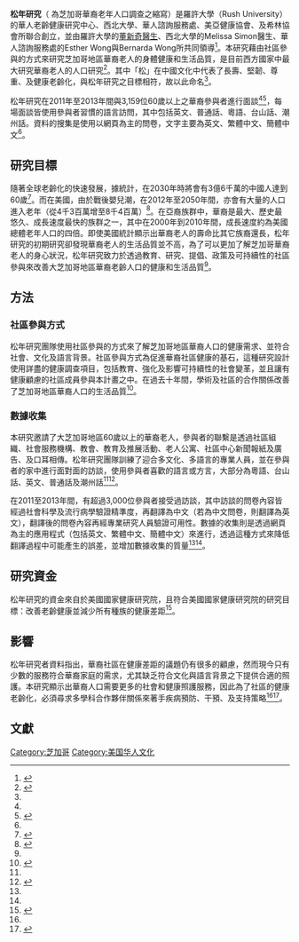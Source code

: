 {{advert|time=2017-03-15T04:17:07+00:00}}
{{Infobox organization
| name          = 松年研究
| native_name   = 
| image         = Pinestudylogo.png
| image_size    = 
| alt           = 
| caption       = 
| map           = 
| map_size      = 
| map_alt       = 
| map_caption   = 
| map2          = 
| map2_size     = 
| map2_alt      = 
| map2_caption  = 
| abbreviation  = 
| motto         = 改善華裔家庭的健康
| predecessor   = 
| merged        = 
| successor     = 
| formation     =  
| founder       = 
| extinction    =  
| merger        = 
| type          = 
| tax_id        =  
| registration_id =  
| status        = 
| purpose       = 
| headquarters  = 
| location      = [[芝加哥都會區|大芝加哥地區]]
| coords        =  
| region        = 
| services      = 
| products      = 
| methods       = [[Community-based_participatory_research|Community-based participatory research]]
| fields        = 
| membership    = 
| language      = 英文、普通話、粵語、台山話、潮州話
| owner         =  
| sec_gen       = 
| leader_title  = 
| leader_name   = 
| leader_title2 = 
| leader_name2  = 
| leader_title3 = 
| leader_name3  = 
| leader_title4 = 
| leader_name4  = 
| board_of_directors = 
| key_people    = 
| main_organ    = 華人老齡健康研究院、羅許老齡健康中心、羅許大學醫學中心
| parent_organization = 
| subsidiaries  = 
| secessions    = 
| affiliations  = [[西北大學|西北大學]]
華人諮詢服務處
希林協會
| budget        = 美國國家衛生研究院資助
| revenue       = 
| disbursements = 
| expenses      = 
| endowment     = 
| staff         = 
| volunteers    = 
| slogan        =
| mission       = 
| website       =  <!-- {{http://chinesehealthyaging.org/pinestudy.html}} -->
| remarks       = 
| formerly      = 
| footnotes     = 

}}

'''松年研究'''（{{lang-en|The PINE Study}} 為芝加哥華裔老年人口調查之縮寫）是羅許大學（Rush University）的華人老齡健康研究中心、西北大學、華人諮詢服務處、美亞健康協會、及希林協會所聯合創立，並由羅許大學的[[董新奇|董新奇醫生]]、西北大學的Melissa Simon醫生、華人諮詢服務處的Esther Wong與Bernarda Wong所共同領導<ref>{{Cite web|url=http://chinesehealthyaging.org/CH/investigators.html|title=主要研究者|accessdate=01/02/2017|author=|date=|publisher=|archive-date=2018-06-13|archive-url=https://web.archive.org/web/20180613085959/http://chinesehealthyaging.org/CH/investigators.html|dead-url=no}}</ref>。本研究藉由社區參與的方式來研究芝加哥地區華裔老人的身體健康和生活品質，是目前西方國家中最大研究華裔老人的人口研究<ref name=":0">{{Cite web|url=http://chinesehealthyaging.org/CH/_files/pinereport/PINEreport.pdf|title=華人松年報告|accessdate=01/02/2017|author=|date=|publisher=|archive-date=2017-01-04|archive-url=https://web.archive.org/web/20170104000123/http://chinesehealthyaging.org/CH/_files/pinereport/PINEreport.pdf|dead-url=yes}}</ref>。其中「松」在中國文化中代表了長壽、堅韌、尊重、及健康老齡化，與松年研究之目標相符，故以此命名<ref name=":0" />。

松年研究在2011年至2013年間與3,159位60歲以上之華裔參與者進行面談<ref name=":0" /><ref name=":3">{{Cite news|url=http://www.worldjournal.com/view/wjilnews/22191812/article-%E8%A8%AA3000%E8%80%86%E8%80%81-%E8%8F%AF%E4%BA%BA%E6%9D%BE%E5%B9%B4%E5%A0%B1%E5%91%8A%E5%87%BA%E7%88%90?instance=il1|title=訪3000耆老 華人松年報告出爐|last=|first=|date=04/09/2013|work=世界新聞網|accessdate=01/02/2017|archive-date=2015-01-20|archive-url=https://archive.is/20150120225711/http://www.worldjournal.com/view/wjilnews/22191812/article-%E8%A8%AA3000%E8%80%86%E8%80%81-%E8%8F%AF%E4%BA%BA%E6%9D%BE%E5%B9%B4%E5%A0%B1%E5%91%8A%E5%87%BA%E7%88%90?instance=il1|dead-url=yes}}</ref>，每場面談皆使用參與者習慣的語言訪問，其中包括英文、普通話、粵語、台山話、潮州話。資料的搜集是使用以網頁為主的問卷，文字主要為英文、繁體中文、簡體中文<ref name=":0" />。

==研究目標==

隨著全球老齡化的快速發展，據統計，在2030年時將會有3億6千萬的中國人達到60歲<ref>{{Cite journal|title=The Population Study of Chinese Elderly in Chicago|author=XinQi Dong|url=http://journals.sagepub.com/doi/abs/10.1177/0898264314550581|journal=Journal of Aging and Health|issue=|doi=|others=|year=26|volume=7|page=1079-1084|pmid=}}</ref>。而在美國，由於戰後嬰兒潮，在2012年至2050年間，亦會有大量的人口進入老年（從4千3百萬增至8千4百萬）<ref>{{Cite web|url=http://www.census.gov/prod/2014pubs/p25-1140.pdf|title=An Aging Nation: The Older Population in the United States|accessdate=01/02/2017|author=|date=|publisher=|archive-date=2021-03-20|archive-url=https://web.archive.org/web/20210320160314/https://www.census.gov/prod/2014pubs/p25-1140.pdf|dead-url=no}}</ref>。在亞裔族群中，華裔是最大、歷史最悠久、成長速度最快的族群之一，其中在2000年到2010年間，成長速度約為美國總體老年人口的四倍。即使美國統計顯示出華裔老人的壽命比其它族裔還長，松年研究的初期研究卻發現華裔老人的生活品質並不高，為了可以更加了解芝加哥華裔老人的身心狀況，松年研究致力於透過教育、研究、提倡、政策及可持續性的社區參與來改善大芝加哥地區華裔老齡人口的健康和生活品質<ref name=":0" />。

==方法==
===社區參與方式===

松年研究團隊使用社區參與的方式來了解芝加哥地區華裔人口的健康需求、並符合社會、文化及語言背景。社區參與方式為促進華裔社區健康的基石，這種研究設計使用詳盡的健康調查項目，包括教育、強化及影響可持續性的社會變革，並且讓有健康顧慮的社區成員參與本計畫之中。在過去十年間，學術及社區的合作關係改善了芝加哥地區華裔人口的生活品質<ref>{{Cite web|url=https://www.healthit.gov/facas/sites/faca/files/PSWG_Background_Leslie_Francis_NCVHS_Toolkit_2014-12-08.pdf|title=Toolkit for Communities Using Health Data|accessdate=01/02/2017|author=|date=|publisher=|archive-date=2017-02-18|archive-url=https://web.archive.org/web/20170218012348/https://www.healthit.gov/facas/sites/faca/files/PSWG_Background_Leslie_Francis_NCVHS_Toolkit_2014-12-08.pdf|dead-url=no}}</ref>。

===數據收集===

本研究邀請了大芝加哥地區60歲以上的華裔老人，參與者的聯繫是透過社區組織、社會服務機構、教會、教育及推展活動、老人公寓、社區中心新聞報紙及廣告、及口耳相傳。松年研究團隊訓練了迎合多文化、多語言的專業人員，並在參與者的家中進行面對面的訪談，使用參與者喜歡的語言或方言，大部分為粵語、台山話、英文、普通話及潮州話<ref name=":0" /><ref name=":5">{{Cite web|url=http://www.asianfortunenews.com/2014/12/no-more-parachutes/|title=No More Parachutes|accessdate=01/02/2017|author=|date=|publisher=|archive-date=2020-01-08|archive-url=https://web.archive.org/web/20200108083817/http://www.asianfortunenews.com/2014/12/no-more-parachutes/|dead-url=no}}</ref>。

在2011至2013年間，有超過3,000位參與者接受過訪談，其中訪談的問卷內容皆經過社會科學及流行病學驗證精準度，再翻譯為中文（若為中文問卷，則翻譯為英文），翻譯後的問卷內容再經專業研究人員驗證可用性。數據的收集則是透過網頁為主的應用程式（包括英文、繁體中文、簡體中文）來進行，透過這種方式來降低翻譯過程中可能產生的誤差，並增加數據收集的質量<ref name=":0" /><ref name=":5" />。

==研究資金==

松年研究的資金來自於美國國家健康研究院，且符合美國國家健康研究院的研究目標：改善老齡健康並減少所有種族的健康差距<ref>{{Cite web|url=https://www.rush.edu/news/press-releases/nih-grant-spurs-health-science-research-chicagos-chinatown|title=NIH Grant Spurs Health Science Research in Chicago's Chinatown|accessdate=01/02/2017|author=|date=|publisher=|archive-date=2016-03-04|archive-url=https://web.archive.org/web/20160304025049/https://www.rush.edu/news/press-releases/nih-grant-spurs-health-science-research-chicagos-chinatown|dead-url=no}}</ref>。

==影響==
松年研究者資料指出，華裔社區在健康差距的議題仍有很多的顧慮，然而現今只有少數的服務符合華裔家庭的需求，尤其缺乏符合文化與語言背景之下提供合適的照護。本研究顯示出華裔人口需要更多的社會和健康照護服務，因此為了社區的健康老齡化，必須尋求多學科合作夥伴關係來著手疾病預防、干預、及支持策略<ref name=":0" /><ref>{{Cite journal|title=Addressing Health and Well-Being of U.S. Chinese Older Adults Through Community-Based Participatory Research: Introduction to the PINE Study|author=XinQi Dong|url=http://biomedgerontology.oxfordjournals.org/content/69/Suppl_2/S1.full|journal=J Gerontol A Biol Sci Med Sci|issue=69|doi=10.1093/gerona/glu112|others=|year=2014|volume=2|page=S1-S6|pmid=|access-date=2017-01-03|archive-date=2016-02-05|archive-url=https://web.archive.org/web/20160205015641/http://biomedgerontology.oxfordjournals.org/content/69/Suppl_2/S1.full|dead-url=no}}</ref>。

==文獻==

[[Category:芝加哥|Category:芝加哥]]
[[Category:美国华人文化|Category:美国华人文化]]